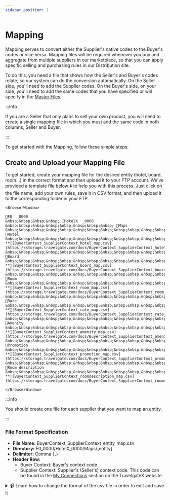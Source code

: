 ```yaml
---
sidebar_position: 1
---
```


# Mapping

Mapping serves to convert either the Supplier's native codes to the Buyer's codes or vice versa. Mapping files will be required whenever you buy and aggregate from multiple suppliers in our marketplace, so that you can apply specific selling and purchasing rules in our Distribution site.

To do this, you need a file that shows how the Seller's and Buyer's codes relate, so our system can do the conversion automatically. On the Seller side, you'll need to add the Supplier codes. On the Buyer's side, on your side, you'll need to add the same codes that you have specified or will specify in the [Master Files](../master-files/overview).

:::info

If you are a Seller that only plans to sell your own product, you will need to create a single mapping file in which you must add the same code in both columns, Seller and Buyer.

:::

To get started with the Mapping, follow these simple steps:

## Create and Upload your Mapping File

To get started, create your mapping file for the desired entity (hotel, board, room...) in the correct format and then upload it to your FTP account. We've provided a template file below ⬇️ to help you with this process. Just click on the file name, add your own rules, save it in CSV format, and then upload it to the corresponding folder in your FTP.


```mdx-code-block
<BrowserWindow>

📁F0  _0000  
&nbsp;&nbsp;&nbsp;&nbsp; 📁HotelX  _0000  
&nbsp;&nbsp;&nbsp;&nbsp;&nbsp;&nbsp;&nbsp;&nbsp; 📁Maps  
&nbsp;&nbsp;&nbsp;&nbsp;&nbsp;&nbsp;&nbsp;&nbsp;&nbsp;&nbsp;&nbsp;&nbsp; 📁Hotel  
&nbsp;&nbsp;&nbsp;&nbsp;&nbsp;&nbsp;&nbsp;&nbsp;&nbsp;&nbsp;&nbsp;&nbsp;&nbsp;&nbsp;&nbsp;&nbsp; **📄[BuyerContext_SupplierContext_hotel_map.csv](https://storage.travelgate.com/docs/BuyerContext_SupplierContext_hotel_map.csv)**  
&nbsp;&nbsp;&nbsp;&nbsp;&nbsp;&nbsp;&nbsp;&nbsp;&nbsp;&nbsp;&nbsp;&nbsp; 📁Board  
&nbsp;&nbsp;&nbsp;&nbsp;&nbsp;&nbsp;&nbsp;&nbsp;&nbsp;&nbsp;&nbsp;&nbsp;&nbsp;&nbsp;&nbsp;&nbsp; **📄[BuyerContext_SupplierContext_board_map.csv](https://storage.travelgate.com/docs/BuyerContext_SupplierContext_board_map.csv)**    
&nbsp;&nbsp;&nbsp;&nbsp;&nbsp;&nbsp;&nbsp;&nbsp;&nbsp;&nbsp;&nbsp;&nbsp; 📁Room  
&nbsp;&nbsp;&nbsp;&nbsp;&nbsp;&nbsp;&nbsp;&nbsp;&nbsp;&nbsp;&nbsp;&nbsp;&nbsp;&nbsp;&nbsp;&nbsp; **📄[BuyerContext_SupplierContext_room_map.csv](https://storage.travelgate.com/docs/BuyerContext_SupplierContext_room_map.csv)**  
&nbsp;&nbsp;&nbsp;&nbsp;&nbsp;&nbsp;&nbsp;&nbsp;&nbsp;&nbsp;&nbsp;&nbsp; 📁Rate  
&nbsp;&nbsp;&nbsp;&nbsp;&nbsp;&nbsp;&nbsp;&nbsp;&nbsp;&nbsp;&nbsp;&nbsp;&nbsp;&nbsp;&nbsp;&nbsp; **📄[BuyerContext_SupplierContext_rate_map.csv](https://storage.travelgate.com/docs/BuyerContext_SupplierContext_rate_map.csv)**  
&nbsp;&nbsp;&nbsp;&nbsp;&nbsp;&nbsp;&nbsp;&nbsp;&nbsp;&nbsp;&nbsp;&nbsp; 📁Amenity  
&nbsp;&nbsp;&nbsp;&nbsp;&nbsp;&nbsp;&nbsp;&nbsp;&nbsp;&nbsp;&nbsp;&nbsp;&nbsp;&nbsp;&nbsp;&nbsp; **📄[BuyerContext_SupplierContext_amenity_map.csv](https://storage.travelgate.com/docs/BuyerContext_SupplierContext_amenity_map.csv)**  
&nbsp;&nbsp;&nbsp;&nbsp;&nbsp;&nbsp;&nbsp;&nbsp;&nbsp;&nbsp;&nbsp;&nbsp; 📁Promotion  
&nbsp;&nbsp;&nbsp;&nbsp;&nbsp;&nbsp;&nbsp;&nbsp;&nbsp;&nbsp;&nbsp;&nbsp;&nbsp;&nbsp;&nbsp;&nbsp; **📄[BuyerContext_SupplierContext_promotion_map.csv](https://storage.travelgate.com/docs/BuyerContext_SupplierContext_promotion_map.csv)**  
&nbsp;&nbsp;&nbsp;&nbsp;&nbsp;&nbsp;&nbsp;&nbsp;&nbsp;&nbsp;&nbsp;&nbsp; 📁Room description  
&nbsp;&nbsp;&nbsp;&nbsp;&nbsp;&nbsp;&nbsp;&nbsp;&nbsp;&nbsp;&nbsp;&nbsp;&nbsp;&nbsp;&nbsp;&nbsp; **📄[BuyerContext_SupplierContext_roomdescription_map.csv](https://storage.travelgate.com/docs/BuyerContext_SupplierContext_roomdescription_map.csv)** 

</BrowserWindow>
```


:::info

You should create one file for each supplier that you want to map an entity.

:::

### File Format Specification

* **File Name:** BuyerContext_SupplierContext_entity_map.csv
* **Directory:** F0\_0000/HotelX\_0000/Maps/[entity]
* **Delimiter:** Comma (`,`)
* **Header Row:**
   * Buyer Context: Buyer's context code
   * Supplier Context: Supplier's (Seller's) context code. This code can be found in the [My Connections](https://app.travelgatex.com/connections/myconnections) section on the TravelgateX website.


<details>
    <summary>📹 Learn how to change the format of the csv file in order to edit and save it</summary>
    <div>
        <div><iframe width="560" height="315" src="https://www.youtube.com/embed/XkOk3SkZ0Sg?si=TYhN1QfMwYE1fusw&amp;controls=0" title="YouTube video player" frameborder="0" allow="accelerometer; autoplay; clipboard-write; encrypted-media; gyroscope; picture-in-picture; web-share" allowfullscreen></iframe></div>
    </div>
</details>